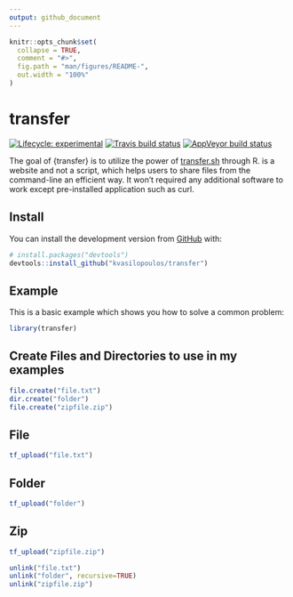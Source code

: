 ```yaml
---
output: github_document
---
```


<!-- README.md is generated from README.Rmd. Please edit that file -->

```r
knitr::opts_chunk$set(
  collapse = TRUE,
  comment = "#>",
  fig.path = "man/figures/README-",
  out.width = "100%"
)
```
# transfer

<!-- badges: start -->
[![Lifecycle: experimental](https://img.shields.io/badge/lifecycle-experimental-orange.svg)](https://www.tidyverse.org/lifecycle/#experimental)
[![Travis build status](https://travis-ci.org/kvasilopoulos/transfer.svg?branch=master)](https://travis-ci.org/kvasilopoulos/transfer)
[![AppVeyor build status](https://ci.appveyor.com/api/projects/status/github/kvasilopoulos/transfer?branch=master&svg=true)](https://ci.appveyor.com/project/kvasilopoulos/transfer)
<!-- badges: end -->

The goal of {transfer} is to utilize the power of [transfer.sh](https://transfer.sh) through R. \code{transfer.sh} is a website and not a script, which helps users to share files from the command-line an efficient way. It won’t required any additional software to work except pre-installed application such as curl. 

## Install

You can install the development version from [GitHub](https://github.com/) with:

``` r
# install.packages("devtools")
devtools::install_github("kvasilopoulos/transfer")
```

## Example

This is a basic example which shows you how to solve a common problem:

```r
library(transfer)
```

## Create Files and Directories to use in my examples

```r
file.create("file.txt")
dir.create("folder")
file.create("zipfile.zip")

```

## File

```r
tf_upload("file.txt")
```

## Folder

```r
tf_upload("folder")
```

## Zip

```r
tf_upload("zipfile.zip")
```

```r
unlink("file.txt")
unlink("folder", recursive=TRUE)
unlink("zipfile.zip")

```
